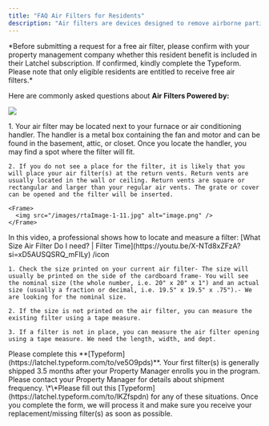 ```yaml
---
title: "FAQ Air Filters for Residents"
description: "Air filters are devices designed to remove airborne particles, pollutants, and microorganisms that pose health risks and can harm the environment. The Free Air Filter program is one of the resident benefits that property management companies may include as part of their Latchel subscription."
---
```


<Note>
  *Before submitting a request for a free air filter, please confirm with your property management company whether this resident benefit is included in their Latchel subscription. If confirmed, kindly complete the Typeform. Please note that only eligible residents are entitled to receive free air filters.*
</Note>

Here are commonly asked questions about **Air Filters Powered by:**

![](/images/rtaImage-1-10.jpg)

<AccordionGroup>
  <Accordion title="How do I locate where my air filter(s) are in my home?" icon="bookmark" iconType="regular">
    1. Your air filter may be located next to your furnace or air conditioning handler. The handler is a metal box containing the fan and motor and can be found in the basement, attic, or closet. Once you locate the handler, you may find a spot where the filter will fit.

    2. If you do not see a place for the filter, it is likely that you will place your air filter(s) at the return vents. Return vents are usually located in the wall or ceiling. Return vents are square or rectangular and larger than your regular air vents. The grate or cover can be opened and the filter will be inserted.

    <Frame>
      <img src="/images/rtaImage-1-11.jpg" alt="image.png" />
    </Frame>
  </Accordion>

  <Accordion title="How do I determine the size of my air filter(s)?" icon="bookmark" iconType="regular">
    In this video, a professional shows how to locate and measure a filter: [What Size Air Filter Do I need? | Filter Time](https://youtu.be/X-NTd8xZFzA?si=xD5AUSQSRQ_mFILy) /icon

    1. Check the size printed on your current air filter- The size will usually be printed on the side of the cardboard frame- You will see the nominal size (the whole number, i.e. 20" x 20" x 1") and an actual size (usually a fraction or decimal, i.e. 19.5" x 19.5" x .75").- We are looking for the nominal size.

    2. If the size is not printed on the air filter, you can measure the existing filter using a tape measure.

    3. If a filter is not in place, you can measure the air filter opening using a tape measure. We need the length, width, and dept.
  </Accordion>

  <Accordion title="How do I submit my filter information to Latchel?" icon="bookmark" iconType="regular">
    Please complete this **[Typeform](https://latchel.typeform.com/to/ve5O9pds)**.
  </Accordion>

  <Accordion title="When will I receive my filter shipments?" icon="bookmark" iconType="regular">
    Your first filter(s) is generally shipped 3.5 months after your Property Manager enrolls you in the program. Please contact your Property Manager for details about shipment frequency.
  </Accordion>

  <Accordion title="What should I do if I receive damaged, wrong, missing or no filters?" icon="bookmark" iconType="regular">
    \*\*Please fill out this [Typeform](https://latchel.typeform.com/to/lKZfspdn) for any of these situations. Once you complete the form, we will process it and make sure you receive your replacement/missing filter(s) as soon as possible.
  </Accordion>
</AccordionGroup>